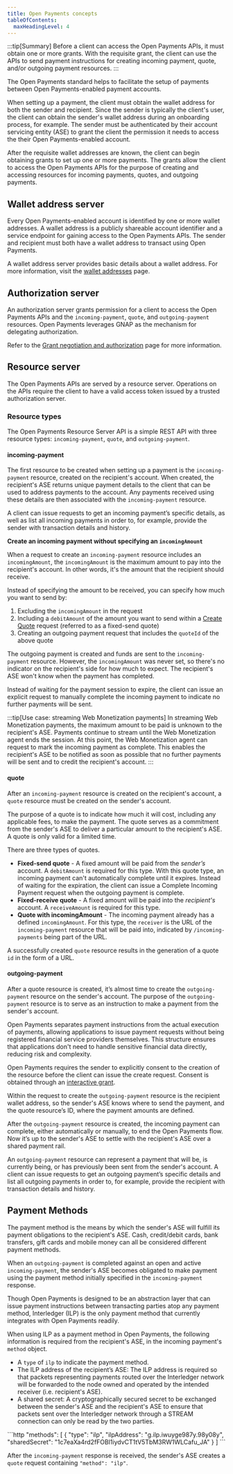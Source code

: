 ```yaml
---
title: Open Payments concepts
tableOfContents:
  maxHeadingLevel: 4
---
```



:::tip[Summary]
Before a client can access the Open Payments APIs, it must obtain one or more grants. With the requisite grant, the client can use the APIs to send payment instructions for creating incoming payment, quote, and/or outgoing payment resources.
:::

The Open Payments standard helps to facilitate the setup of payments between Open Payments-enabled payment accounts.

When setting up a payment, the <Tooltip content="Such as a mobile or web application or service" client:load>client</Tooltip> must obtain the wallet address for both the sender and recipient. Since the sender is typically the client's user, the client can obtain the sender's wallet address during an onboarding process, for example. The sender must be authenticated by their account servicing entity (ASE) to grant the client the permission it needs to access the their Open Payments-enabled account.

After the requisite wallet addresses are known, the client can begin obtaining grants to set up one or more payments. The grants allow the client to access the Open Payments APIs for the purpose of creating and accessing resources for incoming payments, quotes, and outgoing payments.

## Wallet address server

Every Open Payments-enabled account is identified by one or more wallet addresses. A wallet address is a publicly shareable account identifier and a service endpoint for gaining access to the Open Payments APIs. The sender and recipient must both have a wallet address to transact using Open Payments.

A wallet address server provides basic details about a wallet address. For more information, visit the [wallet addresses](/introduction/wallet-addresses) page.

## Authorization server

An authorization server grants permission for a client to access the Open Payments APIs and the `incoming-payment`, `quote`, and `outgoing-payment` resources. Open Payments leverages GNAP as the mechanism for delegating authorization.

Refer to the [Grant negotiation and authorization](/introduction/grants) page for more information.

## Resource server

The Open Payments APIs are served by a resource server. Operations on the APIs require the client to have a valid access token issued by a trusted authorization server.

### Resource types

The Open Payments Resource Server API is a simple REST API with three resource types: `incoming-payment`, `quote`, and `outgoing-payment`.

#### incoming-payment

The first resource to be created when setting up a payment is the `incoming-payment` resource, created on the recipient's account. When created, the recipient's ASE returns unique payment details to the client that can be used to address payments to the account. Any payments received using these details are then associated with the `incoming-payment` resource.

A client can issue requests to get an incoming payment’s specific details, as well as list all incoming payments in order to, for example, provide the sender with transaction details and history.

**Create an incoming payment without specifying an `incomingAmount`**

When a request to create an `incoming-payment` resource includes an `incomingAmount`, the `incomingAmount` is the maximum amount to pay into the recipient's account. In other words, it's the amount that the recipient should receive.

Instead of specifying the amount to be received, you can specify how much you want to send by:

1. Excluding the `incomingAmount` in the request
2. Including a `debitAmount` of the amount you want to send within a [Create Quote](#quote) request (referred to as a fixed-send quote)
3. Creating an outgoing payment request that includes the `quoteId` of the above quote

The outgoing payment is created and funds are sent to the `incoming-payment` resource. However, the `incomingAmount` was never set, so there's no indicator on the recipient's side for how much to expect. The recipient's ASE won't know when the payment has completed.

Instead of waiting for the payment session to expire, the client can issue an explicit request to manually <LinkOut href='/apis/resource-server/operations/complete-incoming-payment'>complete the incoming payment</LinkOut> to indicate no further payments will be sent.

:::tip[Use case: streaming Web Monetization payments]
In streaming Web Monetization payments, the maximum amount to be paid is unknown to the recipient's ASE. Payments continue to stream until the Web Monetization agent ends the session. At this point, the Web Monetization agent can request to mark the incoming payment as complete. This enables the recipient's ASE to be notified as soon as possible that no further payments will be sent and to credit the recipient's account.
:::

#### quote

After an `incoming-payment` resource is created on the recipient's account, a `quote` resource must be created on the sender's account.

The purpose of a quote is to indicate how much it will cost, including any applicable fees, to make the payment. The quote serves as a commitment from the sender's ASE to deliver a particular amount to the recipient's ASE. A quote is only valid for a limited time.

There are three types of quotes.

- **Fixed-send quote** - A fixed amount will be paid from the _sender’s_ account. A `debitAmount` is required for this type. With this quote type, an incoming payment can't automatically complete until it expires. Instead of waiting for the expiration, the client can issue a <LinkOut href='/apis/resource-server/operations/complete-incoming-payment'>Complete Incoming Payment request</LinkOut> when the outgoing payment is complete.
- **Fixed-receive quote** - A fixed amount will be paid into the _recipient's_ account. A `receiveAmount` is required for this type.
- **Quote with incomingAmount** - The incoming payment already has a defined `incomingAmount`. For this type, the `receiver` is the URL of the `incoming-payment` resource that will be paid into, indicated by `/incoming-payments` being part of the URL.

A successfully created `quote` resource results in the generation of a quote `id` in the form of a URL.

#### outgoing-payment

After a quote resource is created, it’s almost time to create the `outgoing-payment` resource on the sender's account. The purpose of the `outgoing-payment` resource is to serve as an instruction to make a payment from the sender's account.

Open Payments separates payment instructions from the actual execution of payments, allowing applications to issue payment requests without being registered financial service providers themselves. This structure ensures that applications don't need to handle sensitive financial data directly, reducing risk and complexity.

Open Payments requires the sender to explicitly consent to the creation of the resource before the client can issue the create request. Consent is obtained through an [interactive grant](/introduction/grants/#outgoing-payment).

Within the request to create the `outgoing-payment` resource is the recipient wallet address, so the sender's ASE knows where to send the payment, and the quote resource’s ID, where the payment amounts are defined.

After the `outgoing-payment` resource is created, the incoming payment can complete, either automatically or manually, to end the Open Payments flow. Now it’s up to the sender's ASE to settle with the recipient's ASE over a shared payment rail.

An `outgoing-payment` resource can represent a payment that will be, is currently being, or has previously been sent from the sender's account. A client can issue requests to get an outgoing payment’s specific details and list all outgoing payments in order to, for example, provide the recipient with transaction details and history.

## Payment Methods

The payment method is the means by which the sender's ASE will fulfill its payment obligations to the recipient's ASE. Cash, credit/debit cards, bank transfers, gift cards and mobile money can all be considered different payment methods.

When an `outgoing-payment` is completed against an open and active `incoming-payment`, the sender's ASE becomes obligated to make payment using the payment method initially specified in the `incoming-payment` response.

Though Open Payments is designed to be an abstraction layer that can issue payment instructions between transacting parties atop any payment method, <LinkOut href='https://interledger.org'>Interledger (ILP) </LinkOut> is the only payment method that currently integrates with Open Payments readily.

When using ILP as a payment method in Open Payments, the following information is required from the recipient's ASE, in the incoming payment's `method` object.

- A `type` of `ilp` to indicate the payment method.
- The <LinkOut href='https://interledger.org/developers/rfcs/ilp-addresses/'>ILP address</LinkOut> of the recipient’s ASE: The ILP address is required so that packets representing payments routed over the Interledger network will be forwarded to the node owned and operated by the intended receiver (i.e. recipient's ASE).
- A shared secret: A cryptographically secured secret to be exchanged between the sender's ASE and the recipient's ASE to ensure that packets sent over the Interledger network through a <LinkOut href='https://interledger.org/developers/rfcs/stream-protocol/'>STREAM</LinkOut> connection can only be read by the two parties.

<CodeBlock title="incoming-payment methods object">
  ```http
  "methods": [
    {
      "type": "ilp",
      "ilpAddress": "g.ilp.iwuyge987y.98y08y",
      "sharedSecret": "1c7eaXa4rd2fFOBl1iydvCT1tV5TbM3RW1WLCafu_JA"
    }
  ] 
  ```
</CodeBlock>

After the `incoming-payment` response is received, the sender's ASE creates a `quote` request containing `"method": "ilp"`.
